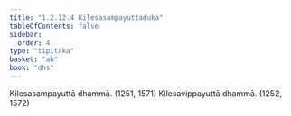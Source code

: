 ```yaml
---
title: "1.2.12.4 Kilesasampayuttaduka"
tableOfContents: false
sidebar:
  order: 4
type: "tipitaka"
basket: "ab"
book: "dhs"
---
```



<DynamicBreadcrumb />

<Division number="100" book="dhs" bookNo="29" page="13">

<Paragraph number="234" book="dhs">
Kilesasampayuttā dhammā. (<Emphasis>1251, 1571</Emphasis>)
</Paragraph>

<Paragraph number="235" book="dhs">
Kilesavippayuttā dhammā. (<Emphasis>1252, 1572</Emphasis>)
</Paragraph>
</Division>